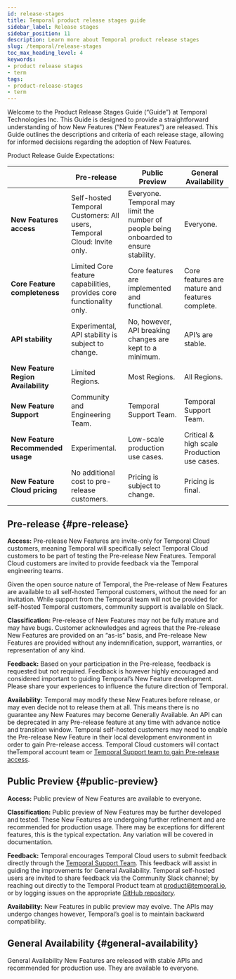 ```yaml
---
id: release-stages
title: Temporal product release stages guide
sidebar_label: Release stages
sidebar_position: 11
description: Learn more about Temporal product release stages
slug: /temporal/release-stages
toc_max_heading_level: 4
keywords:
- product release stages
- term
tags:
- product-release-stages
- term
---
```


<!-- THIS FILE IS GENERATED. DO NOT EDIT THIS FILE DIRECTLY -->

Welcome to the Product Release Stages Guide (“Guide”) at Temporal Technologies Inc.
This Guide is designed to provide a straightforward understanding of how New Features (“New Features”) are released.
This Guide outlines the descriptions and criteria of each release stage, allowing for informed decisions regarding the adoption of New Features.

Product Release Guide Expectations:

|                                     | Pre-release                                                             | Public Preview                                                                         | General Availability                            |
| ----------------------------------- | ----------------------------------------------------------------------- | -------------------------------------------------------------------------------------- | ----------------------------------------------- |
| **New Features access**             | Self-hosted Temporal Customers: All users, Temporal Cloud: Invite only. | Everyone. Temporal may limit the number of people being onboarded to ensure stability. | Everyone.                                       |
| **Core Feature completeness**       | Limited Core feature capabilities, provides core functionality only.    | Core features are implemented and functional.                                          | Core features are mature and features complete. |
| **API stability**                   | Experimental, API stability is subject to change.                       | No, however, API breaking changes are kept to a minimum.                               | API’s are stable.                               |
| **New Feature Region Availability** | Limited Regions.                                                        | Most Regions.                                                                          | All Regions.                                    |
| **New Feature Support**             | Community and Engineering Team.                                         | Temporal Support Team.                                                                 | Temporal Support Team.                          |
| **New Feature Recommended usage**   | Experimental.                                                           | Low-scale production use cases.                                                        | Critical & high scale Production use cases.     |
| **New Feature Cloud pricing**       | No additional cost to pre-release customers.                            | Pricing is subject to change.                                                          | Pricing is final.                               |

## Pre-release {#pre-release}

**Access:** Pre-release New Features are invite-only for Temporal Cloud customers, meaning Temporal will specifically select Temporal Cloud customers to be part of testing the Pre-release New Features.
Temporal Cloud customers are invited to provide feedback via the Temporal engineering teams.

Given the open source nature of Temporal, the Pre-release of New Features are available to all self-hosted Temporal customers, without the need for an invitation.
While support from the Temporal team will not be provided for self-hosted Temporal customers, community support is available on Slack.

**Classification:** Pre-release of New Features may not be fully mature and may have bugs.
Customer acknowledges and agrees that the Pre-release New Features are provided on an “as-is” basis, and Pre-release
New Features are provided without any indemnification, support, warranties, or representation of any kind.

**Feedback:** Based on your participation in the Pre-release, feedback is requested but not required.
Feedback is however highly encouraged and considered important to guiding Temporal’s New Feature development.
Please share your experiences to influence the future direction of Temporal.

**Availability:** Temporal may modify these New Features before release, or may even decide not to release them at all.
This means there is no guarantee any New Features may become Generally Available.
An API can be deprecated in any Pre-release feature at any time with advance notice and transition window.
Temporal self-hosted customers may need to enable the Pre-release New Feature in their local development environment in order to gain Pre-release access.
Temporal Cloud customers will contact theTemporal account team or [Temporal Support team to gain Pre-release access](/cloud/support#support-ticket).

## Public Preview {#public-preview}

**Access:** Public preview of New Features are available to everyone.

**Classification:** Public preview of New Features may be further developed and tested.
These New Features are undergoing further refinement and are recommended for production usage.
There may be exceptions for different features, this is the typical expectation.
Any variation will be covered in documentation.

**Feedback:** Temporal encourages Temporal Cloud users to submit feedback directly through the [Temporal Support Team](/cloud/support#support-ticket).
This feedback will assist in guiding the improvements for General Availability.
Temporal self-hosted users are invited to share feedback via the Community Slack channel; by reaching out directly to the Temporal Product team at product@temporal.io, or by logging issues on the appropriate [GitHub repository](https://github.com/temporalio).

**Availability:** New Features in public preview may evolve. The APIs may undergo changes however, Temporal’s goal is to maintain backward compatibility.

## General Availability {#general-availability}

General Availability New Features are released with stable APIs and recommended for production use.
They are available to everyone.

